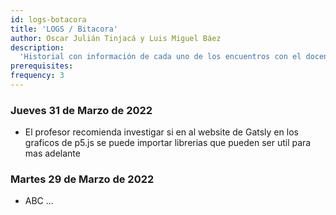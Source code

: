```yaml
---
id: logs-botacora
title: 'LOGS / Bitacora'
author: Oscar Julián Tinjacá y Luis Miguel Báez
description:
  'Historial con información de cada uno de los encuentros con el docente'
prerequisites:
frequency: 3
---
```


### Jueves 31 de Marzo de 2022

* El profesor recomienda investigar si en al website de Gatsly en los graficos de p5.js se puede importar librerias que pueden ser util para mas adelante

### Martes 29 de Marzo de 2022

* ABC ...
